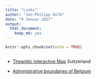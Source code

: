 ```yaml
---
title: "Links"
author: "Jan-Philipp Kolb"
date: "9 Januar 2017"
output: 
  html_document: 
    keep_md: yes
---
```


```r
knitr::opts_chunk$set(echo = TRUE)
```

## 

- [Theamtic Interactive Map](https://www.r-bloggers.com/thematic-interactive-map/) Suitzerland

- [Administrative boundaries of Belgium](https://www.r-bloggers.com/belgiummaps-statbel-r-package-with-administrative-boundaries-of-belgium-2/)